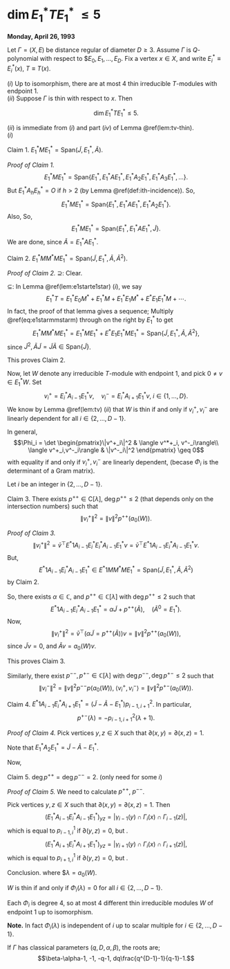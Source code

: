 # $\dim E$~1~^\*^$TE$~1~^\*^ $\leq 5$ {#lec35}
**Monday, April 26, 1993** 

:::{.theorem #dim5}
Let $\Gamma = (X, E)$ be distance regular of diameter $D\geq 3$.
Assume $\Gamma$ is $Q$-polynomial with respect to 
$$E_0, E_1, \ldots, E_D$.
Fix a vertex $x\in X$, and write $E^*_i\equiv E^*_i(x)$, $T\equiv T(x)$.

| $(i)$ Up to isomorphism, there are at most $4$ thin irreducible $T$-modules with endpoint $1$.

| $(ii)$ Suppose $\Gamma$ is thin with respect to $x$. Then 
$$\dim E^*_1TE^*_1 \leq 5.$$
:::

:::{.proof}
| $(ii)$ is immediate from $(i)$ and part $(iv)$ of Lemma \@ref(lem:tv-thin).

| $(i)$ 

Claim 1. $E^*_1ME^*_1 = \mathrm{Span}(\tilde{J}, E^*_1, \tilde{A})$.

_Proof of Claim 1._
$$E^*_1ME^*_1 = \mathrm{Span}\{E^*_1, E^*_1AE^*_1, E^*_1A_2E^*_1, E^*_1A_3E^*_1, \ldots\}.$$
But $E^*_1A_hE^*_h = O$ if $h >2$ (by Lemma \@ref(def:ith-incidence)).
So,
$$E^*_1ME^*_1 = \mathrm{Span}\{E^*_1, E^*_1AE^*_1, E^*_1A_2E^*_1\}.$$
Also, 
\begin{align}
\tilde{J} & = E^*_1JE^*_1 \\
& = E^*_1\left(\sum_{h=0}^DA_h\right)E^*_1\\
& = E^*_1 + E^*_1AE^*_1 + E^*_1A_2E^*_1.
\end{align}
So, 
$$E^*_1ME^*_1 = \mathrm{Span}\{E^*_1, E^*_1AE^*_1, \tilde{J}\}.$$
We are done, since $\tilde{A} = E^*_1AE^*_1$.

Claim 2. $E^*_1MM^*ME^*_1 = \mathrm{Span}(\tilde{J}, E^*_1, \tilde{A}, \tilde{A}^2)$.

_Proof of Claim 2._
$\supseteq$: Clear.

$\subseteq$: In Lemma \@ref(lem:e1starte1star) $(i)$, we say
$$E^*_1T = E^*_1E_0M^* + E^*_1M + E^*_1E_1M^* + E^*E_1E^*_1M + \cdots.$$
In fact, the proof of that lemma gives a sequence;
\begin{align}
E^*_1MM^* & = E^*_1E_0M^* + E^*_1M + E^*_1E_1M^*,\\
E^*_1MM^*M & = E^*_1E_0M^* + E^*_1M + E^*_1E_1M^* + E^*E_1E^*_1M, (\#eq:e1starmmstarm)\\
E^*_1MM^*MM^* & = E^*_1E_0M^* + E^*_1M + E^*_1E_1M^* + E^*E_1E^*_1M + E^*E_1E^*_1MM^*,\\
& \qquad \vdots
\end{align}
Multiply \@ref(eq:e1starmmstarm) through on the right by $E^*_1$ to get
$$E^*_1MM^*ME^*_1 = E^*_1ME^*_1 + E^*E_1E^*_1ME^*_1 = \mathrm{Span}\{\tilde{J}, E^*_1, \tilde{A}, \tilde{A}^2\},$$
since $\tilde{J}^2, \tilde{A}\tilde{J} = \tilde{J}\tilde{A}\in \mathrm{Span}\{\tilde{J}\}$.

This proves Claim 2.

Now, let $W$ denote any irreducible $T$-module with endpoint $1$, and pick $0\neq v\in E^*_1W$. Set
$$v^+_i = E^*_iA_{i-1}E^*_1v, \quad v^-_i = E^*_iA_{i+1}E^*_1v, \; i\in \{1, \ldots, D\}.$$
We know by Lemma \@ref(lem:tv) $(ii)$ that $W$ is thin if and only if $v^+_i, v^-_i$ are linearly dependent for all $i\in \{2, \ldots, D-1\}$.

In general,
$$\Phi_i = \det \begin{pmatrix}\|v^+_i\|^2 & \langle v^*+_i, v^-_i\rangle\\
\langle v^+_i,v^-_i\rangle & \|v^-_i\|^2 \end{pmatrix} \geq 0$$
with equality if and only if $v^+_i, v^-_i$ are linearly dependent,
(becase $\Phi_i$ is the determinant of a Gram matrix).

Let $i$ be an integer in $\{2, \ldots, D-1\}$.

Claim 3. There exists $p^{++}\in \mathrm{C}[\lambda]$, $\deg p^{++}\leq 2$ (that depends only on the intersection numbers)
such that 
$$\|v^+_i\|^2 = \|v\|^2 p^{++}(a_0(W)).$$

_Proof of Claim 3._
$$\|v^+_i\|^2  = \bar{v}^\top E^*1A_{i-1}E^*_iE^*_iA_{i-1}E^*_1v = \bar{v}^\top E^*1A_{i-1}E^*_iA_{i-1}E^*_1v.$$
But,
$$E^*1A_{i-1}E^*_iA_{i-1}E^*_1 \in E^*1MM^*ME^*_1 = \mathrm{Span}(\tilde{J}, E^*_1, \tilde{A}, \tilde{A}^2)$$
by Claim 2.

So, there exists $\alpha \in \mathbb{C}$, and $p^{++}\in \mathbb{C}[\lambda]$ with $\deg p^{++}\leq 2$ such that
$$E^*1A_{i-1}E^*_iA_{i-1}E^*_1 = \alpha \tilde{J} + p^{++}(\tilde{A}), \quad (\tilde{A}^0 = E^*_1).$$
Now,
$$\|v^+_i\|^2 = \bar{v}^\top (\alpha \tilde{J} = p^{++}(\tilde{A}))v = \|v\|^2 p^{++}(a_0(W)),$$
since $\tilde{J}v = 0$, and $\tilde{A}v = a_0(W)v$.

This proves Claim 3.

Similarly, there exist $p^{--}, p^{+-}\in \mathbb{C}[\lambda]$ with $\deg p^{--}, \deg p^{+-}\leq 2$ such that
$$\|v^-_i\|^2 = \|v\|^2p^{--}p(a_0(W)), \; \langle v^+_i, v^-_i\rangle = \|v\|^2 p^{+-}(a_0(W)).$$

Claim 4. $E^*1A_{i-1}E^*_iA_{i+1}E^*_1 = (\tilde{J}-\tilde{A}-E^*_1)p^2_{i-1,i+1}$. In particular,
$$p^{+-}(\lambda) = -p^2_{i-1,i+1}(\lambda +1).$$

_Proof of Claim 4._
Pick vertices $y,z\in X$ such that $\partial(x,y) = \partial(x,z) = 1$.

\begin{align}
(\mathrm{LHS})_{yz} & = \sum_{w\in X}(E^*_1A_{i-1}E^*_i)_{yw}(E^*_iA_{i+1}E^*_1)_{wz}\\
& = \sum_{w\in X, \partial(y,w)=i-1,\partial(x,w)=i, \partial(w,z)=i+1}1\\
& = \begin{cases}
0 & \text{if } \partial(y,z) =0,\\
0 & \text{if } \partial(y,z) = 1, \\
p^2_{i-1,i+1} & \text{if }\partial(y,z)=2,
\end{cases}\\
& = \mathrm{RHS}_{yz}
\end{align}
Note that $E^*_1A_2E^*_1 = \tilde{J}- \tilde{A} - E^*_1$.

Now,
\begin{align}
\langle v^+_i, v^-i\rangle & = \bar{v}^\top E^*_1A_{i-1}E^*_iA_{i+1}E^*_1v\\
& = p^2_{i-1,i+1}(\bar{v}^\top (\tilde{J}-\tilde{A}-E^*_1)v)\\
& = (a_0(W)+1)p^2_{i-1,i+1}\|v\|^2.
\end{align}


Claim 5. $\deg p^{++} = \deg p^{--} = 2$. (only need for some $i$)

_Proof of Claim 5._
We need to calculate $p^{++}$, $p^{--}$.

:::{.remark}
Pick vertices $y,z\in X$ such that $\partial(x,y) = \partial(x,z) =1$. Then
$$(E^*_1A_{i-1}E^*_iA_{i-1}E^*_1)_{yz} = |\gamma_{i-1}(y)\cap \Gamma_i(x)\cap \Gamma_{i-1}(z)|,$$
which is equal to $p^{1}_{i-1,i}$ if $\partial(y,z)=0$, but \ldots.
$$(E^*_1A_{i+1}E^*_iA_{i+1}E^*_1)_{yz} = |\gamma_{i+1}(y)\cap \Gamma_i(x)\cap \Gamma_{i+1}(z)|,$$
which is equal to $p^{1}_{i+1,i}$ if $\partial(y,z)=0$, but \ldots.
:::

Conclusion.
\begin{align}
\Phi_i & = \det \begin{pmatrix}\|v^+_i\|^2 & \langle v^*+_i, v^-_i\rangle\\
\langle v^+_i,v^-_i\rangle & \|v^-_i\|^2 \end{pmatrix} \geq 0\\
& = \|v\|^4(p^{++}(\lambda)p^{--}(\lambda) - (p^2_{i-1,i+1})^2(\lambda+1)^2\\
& \geq 0,
\end{align}
where $$\lambda = a_0(W)$.

$W$ is thin if and only if $\Phi_i(\lambda) = 0$ for all $i\in \{2, \ldots, D-1\}$.

Each $\Phi_i$ is degree $4$, so at most $4$ different thin irreducible modules $W$ of endpoint $1$ up to isomorphism.
:::

**Note.**
In fact $\Phi_i(\lambda)$ is independent of $i$ up to scalar multiple for $i\in \{2,\ldots, D-1\}$.

If $\Gamma$ has classical parameters $(q,D, \alpha, \beta)$, the roots are;
$$\beta-\alpha-1, -1, -q-1, dq\frac{q^{D-1}-1}{q-1}-1.$$

